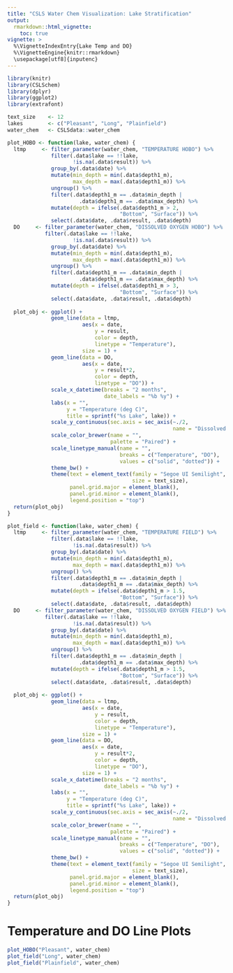```yaml
---
title: "CSLS Water Chem Visualization: Lake Stratification"
output: 
  rmarkdown::html_vignette:
    toc: true
vignette: >
  %\VignetteIndexEntry{Lake Temp and DO}
  %\VignetteEngine{knitr::rmarkdown}
  \usepackage[utf8]{inputenc}
---
```


```r
library(knitr)
library(CSLSchem)
library(dplyr)
library(ggplot2)
library(extrafont)

text_size    <- 12
lakes        <- c("Pleasant", "Long", "Plainfield")
water_chem   <- CSLSdata::water_chem

plot_HOBO <- function(lake, water_chem) {
  ltmp     <- filter_parameter(water_chem, "TEMPERATURE HOBO") %>%
              filter(.data$lake == !!lake,
                     !is.na(.data$result)) %>%
              group_by(.data$date) %>%
              mutate(min_depth = min(.data$depth1_m),
                     max_depth = max(.data$depth1_m)) %>%
              ungroup() %>%
              filter(.data$depth1_m == .data$min_depth |
                       .data$depth1_m == .data$max_depth) %>%
              mutate(depth = ifelse(.data$depth1_m > 2,
                                    "Bottom", "Surface")) %>%
              select(.data$date, .data$result, .data$depth)
  DO     <- filter_parameter(water_chem, "DISSOLVED OXYGEN HOBO") %>%
            filter(.data$lake == !!lake,
                     !is.na(.data$result)) %>%
              group_by(.data$date) %>%
              mutate(min_depth = min(.data$depth1_m),
                     max_depth = max(.data$depth1_m)) %>%
              ungroup() %>%
              filter(.data$depth1_m == .data$min_depth |
                       .data$depth1_m == .data$max_depth) %>%
              mutate(depth = ifelse(.data$depth1_m > 3,
                                    "Bottom", "Surface")) %>%
              select(.data$date, .data$result, .data$depth)
  
  plot_obj <- ggplot() +
              geom_line(data = ltmp,
                        aes(x = date, 
                            y = result,
                            color = depth,
                            linetype = "Temperature"),
                        size = 1) +
              geom_line(data = DO,
                        aes(x = date, 
                            y = result*2,
                            color = depth,
                            linetype = "DO")) +
              scale_x_datetime(breaks = "2 months",
                               date_labels = "%b %y") +
              labs(x = "", 
                   y = "Temperature (deg C)",
                   title = sprintf("%s Lake", lake)) +
              scale_y_continuous(sec.axis = sec_axis(~./2, 
                                                     name = "Dissolved Oxygen (mg/L)")) +
              scale_color_brewer(name = "",
                                 palette = "Paired") +
              scale_linetype_manual(name = "",
                                    breaks = c("Temperature", "DO"),
                                    values = c("solid", "dotted")) +
              theme_bw() +
              theme(text = element_text(family = "Segoe UI Semilight",
                                        size = text_size),
                    panel.grid.major = element_blank(),
                    panel.grid.minor = element_blank(),
                    legend.position = "top")
  return(plot_obj)
}

plot_field <- function(lake, water_chem) {
  ltmp     <- filter_parameter(water_chem, "TEMPERATURE FIELD") %>%
              filter(.data$lake == !!lake,
                     !is.na(.data$result)) %>%
              group_by(.data$date) %>%
              mutate(min_depth = min(.data$depth1_m),
                     max_depth = max(.data$depth1_m)) %>%
              ungroup() %>%
              filter(.data$depth1_m == .data$min_depth |
                       .data$depth1_m == .data$max_depth) %>%
              mutate(depth = ifelse(.data$depth1_m > 1.5,
                                    "Bottom", "Surface")) %>%
              select(.data$date, .data$result, .data$depth)
  DO     <- filter_parameter(water_chem, "DISSOLVED OXYGEN FIELD") %>%
            filter(.data$lake == !!lake,
                     !is.na(.data$result)) %>%
              group_by(.data$date) %>%
              mutate(min_depth = min(.data$depth1_m),
                     max_depth = max(.data$depth1_m)) %>%
              ungroup() %>%
              filter(.data$depth1_m == .data$min_depth |
                       .data$depth1_m == .data$max_depth) %>%
              mutate(depth = ifelse(.data$depth1_m > 1.5,
                                    "Bottom", "Surface")) %>%
              select(.data$date, .data$result, .data$depth)
  
  plot_obj <- ggplot() +
              geom_line(data = ltmp,
                        aes(x = date, 
                            y = result,
                            color = depth,
                            linetype = "Temperature"),
                        size = 1) +
              geom_line(data = DO,
                        aes(x = date, 
                            y = result*2,
                            color = depth,
                            linetype = "DO"),
                        size = 1) +
              scale_x_datetime(breaks = "2 months",
                               date_labels = "%b %y") +
              labs(x = "", 
                   y = "Temperature (deg C)",
                   title = sprintf("%s Lake", lake)) +
              scale_y_continuous(sec.axis = sec_axis(~./2, 
                                                     name = "Dissolved Oxygen (mg/L)")) +
              scale_color_brewer(name = "",
                                 palette = "Paired") +
              scale_linetype_manual(name = "",
                                    breaks = c("Temperature", "DO"),
                                    values = c("solid", "dotted")) +
              theme_bw() +
              theme(text = element_text(family = "Segoe UI Semilight",
                                        size = text_size),
                    panel.grid.major = element_blank(),
                    panel.grid.minor = element_blank(),
                    legend.position = "top")
  return(plot_obj)
}

```

# Temperature and DO Line Plots

```r
plot_HOBO("Pleasant", water_chem)
plot_field("Long", water_chem)
plot_field("Plainfield", water_chem)

```
